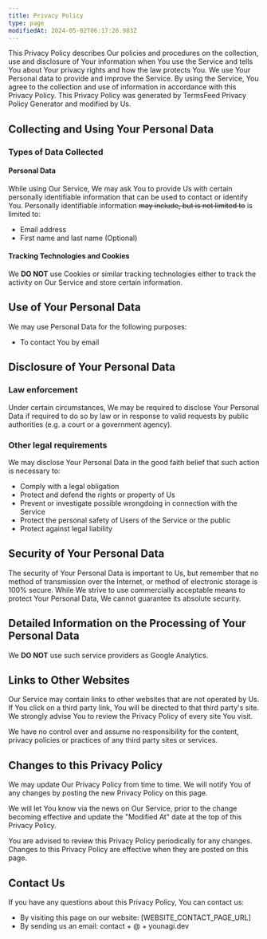 ```yaml
---
title: Privacy Policy
type: page
modifiedAt: 2024-05-02T06:17:26.983Z
---
```


This Privacy Policy describes Our policies and procedures on the collection, use and disclosure of Your
information when You use the Service and tells You about Your privacy rights and how the law protects You.
We use Your Personal data to provide and improve the Service. By using the Service, You agree to the
collection and use of information in accordance with this Privacy Policy. This Privacy Policy was generated
by TermsFeed Privacy Policy Generator and modified by Us.

## Collecting and Using Your Personal Data

### Types of Data Collected

#### Personal Data

While using Our Service, We may ask You to provide Us with certain personally identifiable information that
can be used to contact or identify You. Personally identifiable information ~~may include, but is not limited to~~ is limited to:

- Email address
- First name and last name (Optional)

#### Tracking Technologies and Cookies

We **DO NOT** use Cookies or similar tracking technologies either to track the activity on Our Service and store certain information.

## Use of Your Personal Data

We may use Personal Data for the following purposes:

- To contact You by email

## Disclosure of Your Personal Data

### Law enforcement

Under certain circumstances, We may be required to disclose Your Personal Data if required to do so by law or in response to valid requests by public authorities (e.g. a court or a government agency).

### Other legal requirements

We may disclose Your Personal Data in the good faith belief that such action is necessary to:

- Comply with a legal obligation
- Protect and defend the rights or property of Us
- Prevent or investigate possible wrongdoing in connection with the Service
- Protect the personal safety of Users of the Service or the public
- Protect against legal liability

## Security of Your Personal Data

The security of Your Personal Data is important to Us, but remember that no method of transmission over the Internet, or method of electronic storage is 100% secure. While We strive to use commercially acceptable means to protect Your Personal Data, We cannot guarantee its absolute security.

## Detailed Information on the Processing of Your Personal Data

We **DO NOT** use such service providers as Google Analytics.

## Links to Other Websites

Our Service may contain links to other websites that are not operated by Us. If You click on a third party
link, You will be directed to that third party's site. We strongly advise You to review the Privacy Policy of
every site You visit.

We have no control over and assume no responsibility for the content, privacy policies or practices of any third party sites or services.

## Changes to this Privacy Policy

We may update Our Privacy Policy from time to time. We will notify You of any changes by posting the new
Privacy Policy on this page.

We will let You know via the news on Our Service, prior to the change becoming effective and update the "Modified At" date at the top of this Privacy Policy.

You are advised to review this Privacy Policy periodically for any changes. Changes to this Privacy Policy are effective when they are posted on this page.

## Contact Us

If you have any questions about this Privacy Policy, You can contact us:

- By visiting this page on our website: [WEBSITE_CONTACT_PAGE_URL]
- By sending us an email: contact + @ + younagi.dev
